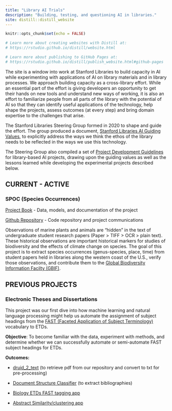 ```yaml
---
title: "Library AI Trials"
description: "Building, testing, and questioning AI in libraries."
site: distill::distill_website
---
```


```r
knitr::opts_chunk$set(echo = FALSE)

# Learn more about creating websites with Distill at:
# https://rstudio.github.io/distill/website.html

# Learn more about publishing to GitHub Pages at:
# https://rstudio.github.io/distill/publish_website.html#github-pages

```

<p>The site is a window into work at Stanford Libraries to build capacity in AI while experimenting with applications of AI on library materials and in library processes. We approach building capacity as a cross-library effort. While an essential part of the effort is giving developers an opportunity to get their hands on new tools and understand new ways of working, it is also an effort to familiarize people from all parts of the library with the potential of AI so that they can identify useful applications of the technology, help shape the projects, assess outcomes (at every step) and bring domain expertise to the challenges that arise.</p>
<p>The Stanford Libraries Steering Group formed in 2020 to shape and guide the effort. The group produced a document, <a href="https://github.com/sul-dlss-labs/ai-projects/raw/main/docs/Stanford%20Libraries%20AI%20Guiding%20Values.pdf">Stanford Libraries AI Guiding Values</a>, to explicitly address the ways we think the ethos of the library needs to be reflected in the ways we use this technology.</p>
<p>The Steering Group also compiled a set of <a href="https://github.com/sul-dlss-labs/ai-projects/raw/main/docs/Stanford%20Libraries%20AI%20Project%20Guidelines.pdf">Project Development Guidelines</a> for library-based AI projects, drawing upon the guiding values as well as the lessons learned while developing the experimental projects described below.</p>
<div class="section" id="current-active">
<h2>CURRENT - ACTIVE</h2>
<div class="section" id="spoc-species-occurrences">
<h3>SPOC (Species Occurrences)</h3>
<p><a class="reference external" href="https://sul-dlss-labs.github.io/spoc/">Project Book</a> - Data, models, and documentation of the project</p>
<p><a class="reference external" href="https://github.com/sul-dlss-labs/spoc">Github Repository</a> - Code repository and project communications</p>
<p>Observations of marine plants and animals are “hidden” in the text of undergraduate student research papers (Paper &gt; TIFF &gt; OCR &gt; plain text). These historical observations are important historical markers for studies of biodiversity and the effects of climate change on species. The goal of this project is to extract species occurrences (genus-species, place, time) from student papers held in libraries along the western coast of the U.S., verify those observations, and contribute them to the <a class="reference external" href="https://www.gbif.org/">Global Biodiversity Information Facilty (GBIF)</a>.</p>
</div>
</div>
<div class="section" id="previous-projects">
<h2>PREVIOUS PROJECTS</h2>
<div class="section" id="electronic-theses-and-dissertations">
<h3>Electronic Theses and Dissertations</h3>
<p>This project was our first dive into how machine learning and natural language processing might help us automate the assignment of subject headings from the <a class="reference external" href="https://www.oclc.org/research/areas/data-science/fast.html">FAST (Faceted Application of Subject Terminology)</a> vocabulary to ETDs.</p>
<p><strong>Objective</strong>: To become familiar with the data, experiment with methods, and determine whether we can successfully automate or semi-automate FAST subject headings for ETDs.</p>
<p><strong>Outcomes:</strong></p>
<ul class="simple">
<li><p><a class="reference external" href="https://github.com/sul-dlss-labs/druid_2_text">druid_2_text</a> (to retrieve pdf from our repository and convert to txt for pre-processing)</p></li>
<li><p><a class="reference external" href="https://github.com/sul-dlss-labs/etd_structure_classifier">Document Structure Classifier</a> (to extract bibliographies)</p></li>
<li><p><a class="reference external" href="https://biology-fast-etds.herokuapp.com/">Biology ETDs FAST tagging app</a></p></li>
<li><p><a class="reference external" href="https://etd-abstract-similarity.herokuapp.com/">Abstract Similarity/clustering app</a></p></li>
</ul>
